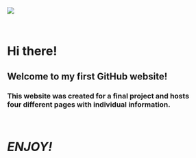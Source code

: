 
![](websitepics/tester-2.png) 
<p>&nbsp;</p>

<div align="center"><h1>__Hi there!__ </h1>	<h2>Welcome to my first GitHub website!</h2></div>  
<div align="center"><h3>This website was created for a final project and hosts <br /> four different pages with individual information.</h3></div>

<p>&nbsp;</p>
<div align="center"><h1> _ENJOY!_</h1></div> 




